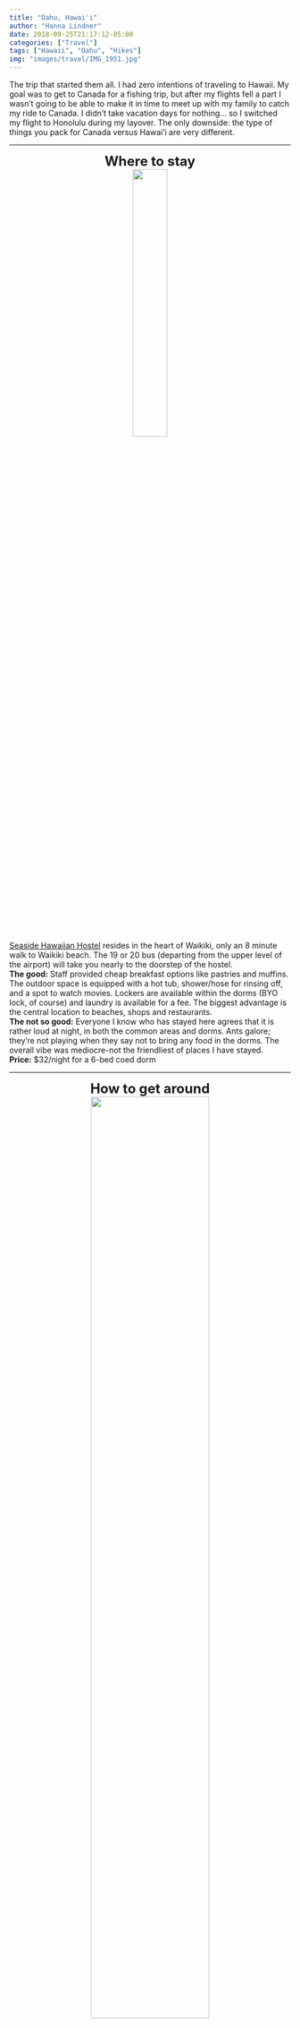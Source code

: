 ```yaml
---
title: "Oahu, Hawai'i"
author: "Hanna Lindner"
date: 2018-09-25T21:17:12-05:00
categories: ["Travel"]
tags: ["Hawaii", "Oahu", "Hikes"]
img: "images/travel/IMG_1951.jpg"
---
```


The trip that started them all. I had zero intentions of traveling to Hawaii. My goal was to get to Canada for a fishing trip, but after my flights fell a part I wasn't going to be able to make it in time to meet up with my family to catch my ride to Canada. I didn't take vacation days for nothing... so I switched my flight to Honolulu during my layover. The only downside: the type of things you pack for Canada versus Hawai'i are very different.
  

---  

<center>
<font size="5">
**Where to stay**
</font>
</center>
<center>
[![](/images/travel/IMG_1524.jpg){ width=35% }](https://www.hannalindner.com/travel/oahuhawaii/IMG_1524.jpg)
</center>
[Seaside Hawaiian Hostel](http://seasidehawaiianhostel.com/) resides in the heart of Waikiki, only an 8 minute walk to Waikiki beach. The 19 or 20 bus (departing from the upper level of the airport) will take you nearly to the doorstep of the hostel.  
**The good:** Staff provided cheap breakfast options like pastries and muffins. The outdoor space is equipped with a hot tub, shower/hose for rinsing off, and a spot to watch movies. Lockers are available within the dorms (BYO lock, of course) and laundry is available for a fee. The biggest advantage is the central location to beaches, shops and restaurants.  
**The not so good:** Everyone I know who has stayed here agrees that it is rather loud at night, in both the common areas and dorms. Ants galore; they're not playing when they say not to bring any food in the dorms. The overall vibe was mediocre-not the friendliest of places I have stayed.     
**Price:** $32/night for a 6-bed coed dorm  

---  

<center>
<font size="5">
**How to get around**
</font>
</center>
<center>
[![](/images/travel/thebus.jpg){ width=65% }](https://www.hannalindner.com/travel/oahuhawaii/thebus.jpg)
</center>
  
Seeing as I hadn't planned on taking a vacation, my budget was rather limited. To cut costs, I avoided renting a car and utilized the local bus system, Uber/Lyft, and took up offers from other hostel dwellers to go exploring. Coming from a city where the bus system is semi-functional on a good day, Oahu's ['TheBus'](http://thebus.org) was a real treat. You can download their app, DaBus2, for real-time tracking. Route 22 will take you to several tourist hotspots including Diamond Head, Hanauma Bay and Koko Crater. Reach the North Shore via the 52 and get between Waikiki and HNL airport on route 19 or 20. You can nearly circumnavigate the island using the bus system. One-way fare is $2.75.

---  

<center>
<font size="5">
**What to do**
</font>
</center>

<center>
[![](/images/travel/IMG_6923.jpg){ width=40% }](https://www.hannalindner.com/travel/oahuhawaii/IMG_6923.jpg)
[![](/images/travel/IMG_1717.jpg){ width=38% }](https://www.hannalindner.com/travel/oahuhawaii/IMG_1717.jpg)
[![](/images/travel/IMG_1664.jpg){ width=50% }](https://www.hannalindner.com/travel/oahuhawaii/IMG_1664.jpg)
[![](/images/travel/IMG_1720.jpg){ width=37% }](https://www.hannalindner.com/travel/oahuhawaii/IMG_1720.jpg)
</center>
**Diamond Head Hike:** Undoubtedly the most popular hike in the area, the historic Diamond Head State Monument hike is roughly a 2 mile (3.2 km) roundtrip hike only 3 miles away from the hostel (can take bus route 2 or 23 + 15 min walk). It'll take you up a series of steep switchbacks and staircases to the old fire control station, providing great views of the surrounding Waikiki area. I recommend arriving very early as there's always a crowd and because there is very little shade on the trail. (Like so crowded the trail looks like an ant farm from afar). Be prepared to pay the entrance fee (cash only) of \$1 as a walk-in or \$5 to drive in. Bring a few extra dollars for fresh pineapple on your way out!  

<br>


<style>
.column-left{
  float: left;
  width: 49%;
  text-align: right;
}
.column-center{
  display: inline-block;
  width: 0%;
  text-align: center;
}
.column-right{
  float: right;
  width: 49%;
  text-align: left;
}
</style>

<div class="column-left">
[![](/images/travel/IMG_1865.jpg){ width=56% }](https://www.hannalindner.com/travel/oahuhawaii/IMG_1865.jpg)  
[![](/images/travel/IMG_1829.jpg){ width=55% }](https://www.hannalindner.com/travel/oahuhawaii/IMG_1829.jpg)
</div>
<div class="column-right">
[![](/images/travel/IMG_1838.jpg){ width=72% }](https://www.hannalindner.com/travel/oahuhawaii/IMG_1838.jpg)
</div>  


**Moana Falls Hike:**  gjhkjbhkj    
**Koko Crater Hike:**  
**Cruise the Island:**  
**Beach @ park:**

---  

<center>
<font size="5">
**Where to eat**  
</font>
</center>

**Aloha Poke:**  
**Island Shaved Ice:**

---  
